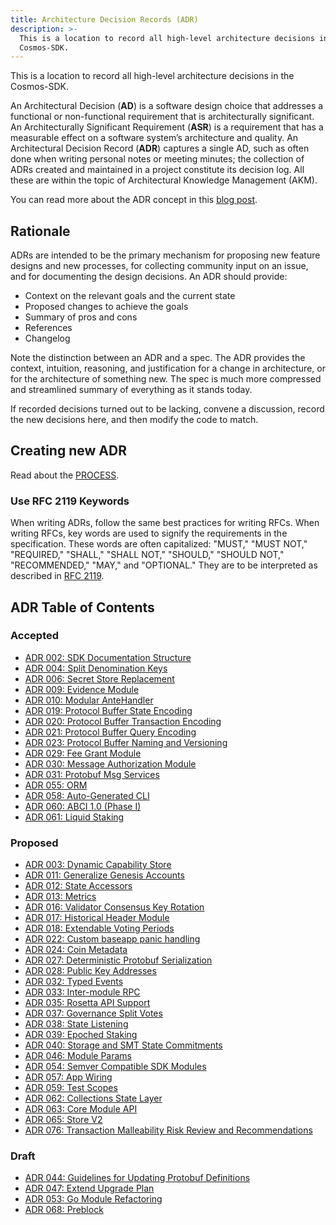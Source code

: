 ```yaml
---
title: Architecture Decision Records (ADR)
description: >-
  This is a location to record all high-level architecture decisions in the
  Cosmos-SDK.
---
```


This is a location to record all high-level architecture decisions in the Cosmos-SDK.

An Architectural Decision (**AD**) is a software design choice that addresses a functional or non-functional requirement that is architecturally significant.
An Architecturally Significant Requirement (**ASR**) is a requirement that has a measurable effect on a software system’s architecture and quality.
An Architectural Decision Record (**ADR**) captures a single AD, such as often done when writing personal notes or meeting minutes; the collection of ADRs created and maintained in a project constitute its decision log. All these are within the topic of Architectural Knowledge Management (AKM).

You can read more about the ADR concept in this [blog post](https://product.reverb.com/documenting-architecture-decisions-the-reverb-way-a3563bb24bd0#.78xhdix6t).

## Rationale

ADRs are intended to be the primary mechanism for proposing new feature designs and new processes, for collecting community input on an issue, and for documenting the design decisions.
An ADR should provide:

* Context on the relevant goals and the current state
* Proposed changes to achieve the goals
* Summary of pros and cons
* References
* Changelog

Note the distinction between an ADR and a spec. The ADR provides the context, intuition, reasoning, and
justification for a change in architecture, or for the architecture of something
new. The spec is much more compressed and streamlined summary of everything as
it stands today.

If recorded decisions turned out to be lacking, convene a discussion, record the new decisions here, and then modify the code to match.

## Creating new ADR

Read about the [PROCESS](/sdk/v0.53/build/architecture/PROCESS).

### Use RFC 2119 Keywords

When writing ADRs, follow the same best practices for writing RFCs. When writing RFCs, key words are used to signify the requirements in the specification. These words are often capitalized: "MUST," "MUST NOT," "REQUIRED," "SHALL," "SHALL NOT," "SHOULD," "SHOULD NOT," "RECOMMENDED," "MAY," and "OPTIONAL." They are to be interpreted as described in [RFC 2119](https://datatracker.ietf.org/doc/html/rfc2119).

## ADR Table of Contents

### Accepted

* [ADR 002: SDK Documentation Structure](/sdk/v0.53/build/architecture/adr-002-docs-structure)
* [ADR 004: Split Denomination Keys](/sdk/v0.53/build/architecture/adr-004-split-denomination-keys)
* [ADR 006: Secret Store Replacement](/sdk/v0.53/build/architecture/adr-006-secret-store-replacement)
* [ADR 009: Evidence Module](/sdk/v0.53/build/architecture/adr-009-evidence-module)
* [ADR 010: Modular AnteHandler](/sdk/v0.53/build/architecture/adr-010-modular-antehandler)
* [ADR 019: Protocol Buffer State Encoding](/sdk/v0.53/build/architecture/adr-019-protobuf-state-encoding)
* [ADR 020: Protocol Buffer Transaction Encoding](/sdk/v0.53/build/architecture/adr-020-protobuf-transaction-encoding)
* [ADR 021: Protocol Buffer Query Encoding](/sdk/v0.53/build/architecture/adr-021-protobuf-query-encoding)
* [ADR 023: Protocol Buffer Naming and Versioning](/sdk/v0.53/build/architecture/adr-023-protobuf-naming)
* [ADR 029: Fee Grant Module](/sdk/v0.53/build/architecture/adr-029-fee-grant-module)
* [ADR 030: Message Authorization Module](/sdk/v0.53/build/architecture/adr-030-authz-module)
* [ADR 031: Protobuf Msg Services](/sdk/v0.53/build/architecture/adr-031-msg-service)
* [ADR 055: ORM](/sdk/v0.53/build/architecture/adr-055-orm)
* [ADR 058: Auto-Generated CLI](/sdk/v0.53/build/architecture/adr-058-auto-generated-cli)
* [ADR 060: ABCI 1.0 (Phase I)](/sdk/v0.53/build/architecture/adr-060-abci-1.0)
* [ADR 061: Liquid Staking](/sdk/v0.53/build/architecture/adr-061-liquid-staking)

### Proposed

* [ADR 003: Dynamic Capability Store](/sdk/v0.53/build/architecture/adr-003-dynamic-capability-store)
* [ADR 011: Generalize Genesis Accounts](/sdk/v0.53/build/architecture/adr-011-generalize-genesis-accounts)
* [ADR 012: State Accessors](/sdk/v0.53/build/architecture/adr-012-state-accessors)
* [ADR 013: Metrics](/sdk/v0.53/build/architecture/adr-013-metrics)
* [ADR 016: Validator Consensus Key Rotation](/sdk/v0.53/build/architecture/adr-016-validator-consensus-key-rotation)
* [ADR 017: Historical Header Module](/sdk/v0.53/build/architecture/adr-017-historical-header-module)
* [ADR 018: Extendable Voting Periods](/sdk/v0.53/build/architecture/adr-018-extendable-voting-period)
* [ADR 022: Custom baseapp panic handling](/sdk/v0.53/build/architecture/adr-022-custom-panic-handling)
* [ADR 024: Coin Metadata](/sdk/v0.53/build/architecture/adr-024-coin-metadata)
* [ADR 027: Deterministic Protobuf Serialization](/sdk/v0.53/build/architecture/adr-027-deterministic-protobuf-serialization)
* [ADR 028: Public Key Addresses](/sdk/v0.53/build/architecture/adr-028-public-key-addresses)
* [ADR 032: Typed Events](/sdk/v0.53/build/architecture/adr-032-typed-events)
* [ADR 033: Inter-module RPC](/sdk/v0.53/build/architecture/adr-033-protobuf-inter-module-comm)
* [ADR 035: Rosetta API Support](/sdk/v0.53/build/architecture/adr-035-rosetta-api-support)
* [ADR 037: Governance Split Votes](/sdk/v0.53/build/architecture/adr-037-gov-split-vote)
* [ADR 038: State Listening](/sdk/v0.53/build/architecture/adr-038-state-listening)
* [ADR 039: Epoched Staking](/sdk/v0.53/build/architecture/adr-039-epoched-staking)
* [ADR 040: Storage and SMT State Commitments](/sdk/v0.53/build/architecture/adr-040-storage-and-smt-state-commitments)
* [ADR 046: Module Params](/sdk/v0.53/build/architecture/adr-046-module-params)
* [ADR 054: Semver Compatible SDK Modules](/sdk/v0.53/build/architecture/adr-054-semver-compatible-modules)
* [ADR 057: App Wiring](/sdk/v0.53/build/architecture/adr-057-app-wiring)
* [ADR 059: Test Scopes](/sdk/v0.53/build/architecture/adr-059-test-scopes)
* [ADR 062: Collections State Layer](/sdk/v0.53/build/architecture/adr-062-collections-state-layer)
* [ADR 063: Core Module API](/sdk/v0.53/build/architecture/adr-063-core-module-api)
* [ADR 065: Store V2](/sdk/v0.53/build/architecture/adr-065-store-v2)
* [ADR 076: Transaction Malleability Risk Review and Recommendations](/sdk/v0.53/build/architecture/adr-076-tx-malleability)

### Draft

* [ADR 044: Guidelines for Updating Protobuf Definitions](/sdk/v0.53/build/architecture/adr-044-protobuf-updates-guidelines)
* [ADR 047: Extend Upgrade Plan](/sdk/v0.53/build/architecture/adr-047-extend-upgrade-plan)
* [ADR 053: Go Module Refactoring](/sdk/v0.53/build/architecture/adr-053-go-module-refactoring)
* [ADR 068: Preblock](/sdk/v0.53/build/architecture/adr-068-preblock)
